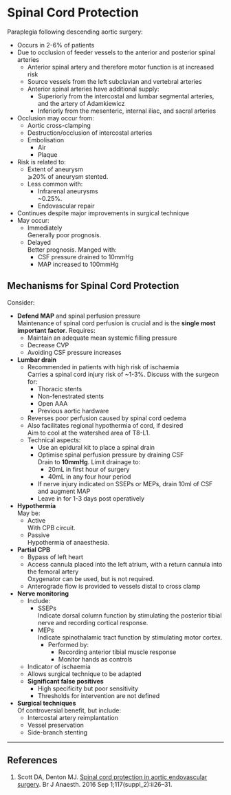 # Spinal Cord Protection


Paraplegia following descending aortic surgery:

* Occurs in 2-6% of patients  
* Due to occlusion of feeder vessels to the anterior and posterior spinal arteries
	* Anterior spinal artery and therefore motor function is at increased risk
	* Source vessels from the left subclavian and vertebral arteries
	* Anterior spinal arteries have additional supply:
		* Superiorly from the intercostal and lumbar segmental arteries, and the artery of Adamkiewicz  
		* Inferiorly from the mesenteric, internal iliac, and sacral arteries
* Occlusion may occur from:
	* Aortic cross-clamping
	* Destruction/occlusion of intercostal arteries
	* Embolisation
		* Air
		* Plaque
* Risk is related to:
	* Extent of aneurysm  
	⩾20% of aneurysm stented.
	* Less common with:
		* Infrarenal aneurysms  
		~0.25%.
		* Endovascular repair
* Continues despite major improvements in surgical technique
* May occur:
	* Immediately  
	Generally poor prognosis.
	* Delayed  
	Better prognosis. Manged with:
		* CSF pressure drained to 10mmHg
		* MAP increased to 100mmHg


## Mechanisms for Spinal Cord Protection

Consider:

* **Defend MAP** and spinal perfusion pressure  
Maintenance of spinal cord perfusion is crucial and is the **single most important factor**. Requires:
	* Maintain an adequate mean systemic filling pressure
	* Decrease CVP
	* Avoiding CSF pressure increases
* **Lumbar drain**
	* Recommended in patients with high risk of ischaemia  
	Carries a spinal cord injury risk of ~1-3%. Discuss with the surgeon for:
		* Thoracic stents
		* Non-fenestrated stents
		* Open AAA
		* Previous aortic hardware
	* Reverses poor perfusion caused by spinal cord oedema
	* Also facilitates regional hypothermia of cord, if desired  
	Aim to cool at the watershed area of T8-L1.
	* Technical aspects:
		* Use an epidural kit to place a spinal drain
		* Optimise spinal perfusion pressure by draining CSF  
		Drain to **10mmHg**. Limit drainage to:
			* 20mL in first hour of surgery
			* 40mL in any four hour period
		* If nerve injury indicated on SSEPs or MEPs, drain 10ml of CSF and augment MAP
		* Leave in for 1-3 days post operatively
* **Hypothermia**  
May be:
	* Active  
	With CPB circuit.
	* Passive  
	Hypothermia of anaesthesia.
* **Partial CPB**
	* Bypass of left heart
	* Access cannula placed into the left atrium, with a return cannula into the femoral artery  
	Oxygenator can be used, but is not required.
	* Anterograde flow is provided to vessels distal to cross clamp
* **Nerve monitoring**  
	* Include:
		* SSEPs  
		Indicate dorsal column function by stimulating the posterior tibial nerve and recording cortical response.
		* MEPs  
		Indicate spinothalamic tract function by stimulating motor cortex.
			* Performed by:
				* Recording anterior tibial muscle response
				* Monitor hands as controls
	* Indicator of ischaemia
	* Allows surgical technique to be adapted
	* **Significant false positives**  
		* High specificity but poor sensitivity
		* Thresholds for intervention are not defined
* **Surgical techniques**  
Of controversial benefit, but include:
	* Intercostal artery reimplantation
	* Vessel preservation
	* Side-branch stenting


---

## References

1. Scott DA, Denton MJ. [Spinal cord protection in aortic endovascular surgery](https://academic.oup.com/bja/article/117/suppl_2/ii26/1744361). Br J Anaesth. 2016 Sep 1;117(suppl_2):ii26–31. 
